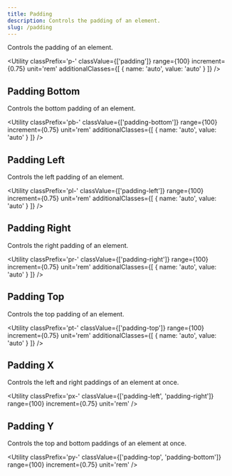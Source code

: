 ```yaml
---
title: Padding
description: Controls the padding of an element.
slug: /padding
---
```



Controls the padding of an element.

<Utility 
  classPrefix='p-' 
  classValue={['padding']} 
  range={100} 
  increment={0.75} 
  unit='rem' 
  additionalClasses={[
    { name: 'auto', value: 'auto' }
  ]}
/>

## Padding Bottom

Controls the bottom padding of an element.

<Utility 
  classPrefix='pb-' 
  classValue={['padding-bottom']} 
  range={100} 
  increment={0.75} 
  unit='rem' 
  additionalClasses={[
    { name: 'auto', value: 'auto' }
  ]} 
/>

## Padding Left

Controls the left padding of an element.

<Utility 
  classPrefix='pl-' 
  classValue={['padding-left']} 
  range={100} 
  increment={0.75} 
  unit='rem' 
  additionalClasses={[
    { name: 'auto', value: 'auto' }
  ]} 
/>

## Padding Right

Controls the right padding of an element.

<Utility 
  classPrefix='pr-' 
  classValue={['padding-right']} 
  range={100} 
  increment={0.75} 
  unit='rem' 
  additionalClasses={[
    { name: 'auto', value: 'auto' }
  ]} 
/>

## Padding Top

Controls the top padding of an element.

<Utility 
  classPrefix='pt-' 
  classValue={['padding-top']} 
  range={100} 
  increment={0.75} 
  unit='rem' 
  additionalClasses={[
    { name: 'auto', value: 'auto' }
  ]} 
/>

## Padding X

Controls the left and right paddings of an element at once.

<Utility 
  classPrefix='px-' 
  classValue={['padding-left', 'padding-right']}
  range={100} 
  increment={0.75} 
  unit='rem'
/>

## Padding Y

Controls the top and bottom paddings of an element at once.

<Utility 
  classPrefix='py-' 
  classValue={['padding-top', 'padding-bottom']} 
  range={100} 
  increment={0.75} 
  unit='rem'
/>
